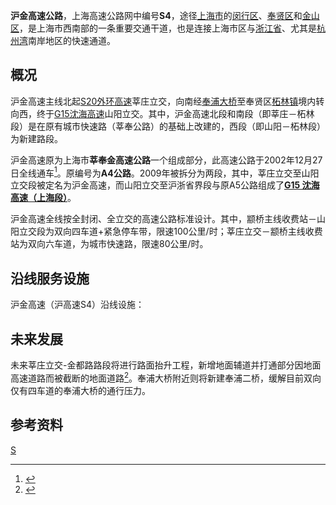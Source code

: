 {{中国高速公路信息框
| 省名 = Shanghai
| 编号 = S4
| 名称 = 上海－金山高速公路
| 地圖 = Shanghai S4 map.svg
| 路線簡稱 = 沪金
| 最近通車日期 = 2002年12月27日
| 规划总里程 = 
| 起點 = {{China Expwy Name|G60}}莘庄立交
| 終點 = {{China Expwy Name|G15}}山阳立交
| 出口處數 = 14
| 服务区数 = 1
}}

'''沪金高速公路'''，上海高速公路网中编号'''S4'''，途径[[上海市|上海市]]的[[闵行区|闵行区]]、[[奉贤区|奉贤区]]和[[金山区_(上海市)|金山区]]，是上海市西南部的一条重要交通干道，也是连接上海市区与[[浙江省|浙江省]]、尤其是[[杭州湾|杭州湾]]南岸地区的快速通道。

==概况==

沪金高速主线北起[[上海外环高速公路|S20外环高速]]莘庄立交，向南经[[奉浦大桥|奉浦大桥]]至奉贤区[[柘林镇_(奉贤区)|柘林镇]]境内转向西，终于[[G15沈海高速公路_(上海段)|G15沈海高速]]山阳立交。其中，沪金高速北段和南段（即莘庄－柘林段）是在原有城市快速路（莘奉公路）的基础上改建的，西段（即山阳－柘林段）为新建路段。

沪金高速原为上海市'''莘奉金高速公路'''一个组成部分，此高速公路于2002年12月27日全线通车<ref>{{Cite web|title=图片新闻|url=http://www.shanghai.gov.cn/nw2/nw2314/nw2315/nw5827/u21aw11926.html|accessdate=2019-09-27|work=www.shanghai.gov.cn|archive-date=2019-09-27|archive-url=https://web.archive.org/web/20190927115907/http://www.shanghai.gov.cn/nw2/nw2314/nw2315/nw5827/u21aw11926.html|dead-url=no}}</ref>。原编号为'''A4公路'''。2009年被拆分为两段，其中，莘庄立交至山阳立交段被定名为沪金高速，而山阳立交至沪浙省界段与原A5公路组成了'''[[沈海高速公路#上海段|G15 沈海高速（上海段）]]'''。

沪金高速全线按全封闭、全立交的高速公路标准设计。其中，颛桥主线收费站－山阳立交段为双向四车道+紧急停车带，限速100公里/时；莘庄立交－颛桥主线收费站为双向六车道，为城市快速路，限速80公里/时。

==沿线服务设施==
沪金高速（沪高速S4）沿线设施：
{{Start expwy exit box|place=1}}
{{Expwy exit item|place=[[上海市|上海市]]<br/>[[闵行区|闵行区]]|place rows=9|type=EH|index=18|name=莘庄|highway connection={{China Expwy Name|G60}}<br/>{{China Expwy Name|S20|P=Shanghai}}|road connection=[[沪闵高架路|沪闵高架路]]<br/>[[沪闵路|沪闵路]]（{{中国国道名|320}}）}}
{{Expwy exit item|type=E|index=18|name=莘朱路|road connection=莘朱路|comment=限S20方向入、G15方向出，入口只可前往莘庄枢纽G60昆明方向、S20外圈方向及沪闵高架路和沪闵路}}
{{Expwy exit item|type=E|index=19|name=春申路|road connection=春申路}}
{{Expwy exit item|type=E|index=20|name=银都路|road connection=银都路|comment=限S20方向入，G15方向出}}
{{Expwy exit item|type=E|index=22|name=金都路|road connection=金都路}}
{{Expwy exit item|type=S|name=颛桥}}
{{Expwy exit item|type=T|index=24|name=颛桥}}
{{Expwy exit item|type=H|index=27|name=申嘉湖沪金|highway connection={{China Expwy Name|S32|P=Shanghai}}}}
{{Expwy exit item|type=E|index=28|name=剑川路|road connection=剑川路}}
{{Expwy exit item|type=E|index=32|place=[[上海市|上海市]]<br/>[[奉贤区|奉贤区]]|place rows=6|name=西闸公路|road connection=西闸公路|comment=限S20方向入，G15方向出}}
{{Expwy exit item|type=E|index=35|name=大叶公路|road connection=大叶公路（{{中国省道名|324|P=上海}}）}}
{{Expwy exit item|type=E|index=40|name=南桥|road connection=年丰路<br/>望园南路<br/>远东路<br/>南桥运河北路<br/>泽丰路|comment=往泽丰路方向限G15方向出入}}
{{Expwy exit item|type=H|index=43|name=绕城沪金|highway connection={{China Expwy Name|G1503}}}}
{{Expwy exit item|type=E|index=48|name=海湾路|road connection=海湾路}}
{{Expwy exit item|type=E|index=52|name=上海化工区（东）|road connection=目华北路<br/>柘胡西路（{{中国国道名|228}}）|comment=限S20方向入，G15方向出}}
{{Expwy exit item|type=E|index=56|place=[[上海市|上海市]]<br/>[[金山区_(上海市)|金山区]]|place rows=2|name=庄胡公路|road connection={{中国县道名|262|庄胡公路}}|comment=位于奉贤区和金山区之间}}
{{Expwy exit item|type=H|index=62|name=山阳|highway connection={{China Expwy Name|G15}}}}
{{End expwy exit box|place=1}}

== 未来发展 ==
未来莘庄立交-金都路路段将进行路面抬升工程，新增地面辅道并打通部分因地面高速道路而被截断的地面道路<ref>{{Cite web|title=S4公路（莘庄立交—金都路）改造道路红线专项规划规划公示|url=http://xxgk.shmh.gov.cn/mhxxgkweb/html/mh_xxgk/xxgk_ghj_ywxx_ghglgs/2020-03-24/Detail_78661.htm|accessdate=2020-03-28|work=上海市闵行区规划和自然资源局|archive-date=2020-03-28|archive-url=https://web.archive.org/web/20200328155545/http://xxgk.shmh.gov.cn/mhxxgkweb/html/mh_xxgk/xxgk_ghj_ywxx_ghglgs/2020-03-24/Detail_78661.htm|dead-url=no}}</ref>。奉浦大桥附近则将新建奉浦二桥，缓解目前双向仅有四车道的奉浦大桥的通行压力。

== 参考资料 ==
{{Reflist}}{{上海市高速公路}}

[[Category:上海市高速公路|S]]